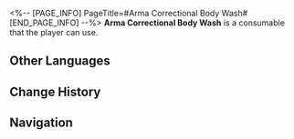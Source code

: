 <%-- [PAGE_INFO]
PageTitle=#Arma Correctional Body Wash#
[END_PAGE_INFO] --%>
{{Consumable Infobox
|id          = 408427
|image       = Item Arma Correctional Body Wash.png
|type        = Defense Consumables
|rarity      = 2
|effect      = Upon use, increases Effect RES of all allies by 20% for the next battle.
|description = The prisoners scrimped and saved the fatty meat from their meals, then used their ingenuity to procure alkali and bottom ash from the prison kitchen, only to produce one such bottle of body wash after several months of effort.<br />Admittedly, the quality is far from what you can buy outside, and occasional quality control issues do occur, but each drop of it is a condensed essence of the inmates' unfettered craftsmanship.
|effectType  = 
|effectType2 = 
|effectType3 = 
|recipe      = 
|source1     = [[The Arma Correctional Group]]
|source2     = 
|source3     = 
}}
{{Description|''"Isn't this exactly the kind of marketing you short-life species love?"''}}
'''Arma Correctional Body Wash''' is a consumable that the player can use.

==Other Languages==
{{Other Languages
|en   = Arma Correctional Body Wash
|zhs  = 铁窗牌沐浴露
|zht  = 鐵窗牌沐浴露
|ja   = 鉄窓ボディソープ
|ko   = 철창표 바디워시
|es   = Gel de ducha marca Arma
|fr   = Gel douche correctionnel d'Arma
|ru   = Тюремный гель для душа
|th   = เจลอาบน้ำแบรนด์ลูกกรงเหล็ก
|vi   = Sữa Tắm Arma
|de   = Gefängnis-Duschgel
|id   = Arma Correctional Body Wash
|pt   = Sabonete do Grupo Correcional Armah
}}

==Change History==
{{Change History|2.4}}

==Navigation==
{{Consumable Navbox}}